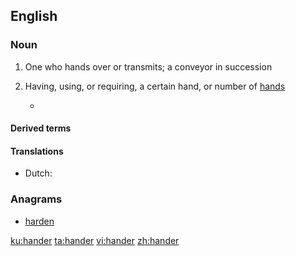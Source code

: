 ==English==

===Noun===
{{en-noun}}

# One who hands over or transmits; a conveyor in succession
#: {{rfquotek|John Dryden}}
# {{qualifier|in combinations}} Having, using, or requiring, a certain hand, or number of [[hand]]s
#* {{quote-book
|year=2010
|author=Chris Lewit
|title=Tennis Technique Bible Volume One
|passage=Two-'''handers''' generally do not transition to the net as quickly or as often as one-'''handers'''. This, to me, however, is just a coaching failure rather than a technical limitation.
}}

====Derived terms====
{{der3|[[glad-hander]]
|[[left-hander]]
|[[no-hander]]
|[[right-hander]]
|[[single-hander]]}}

====Translations====
{{trans-top|a conveyor in succession}}
* Dutch: {{t|nl|overhandiger}}
{{trans-mid}}
{{trans-bottom}}

===Anagrams===
* [[harden#English|harden]]

[[ku:hander]]
[[ta:hander]]
[[vi:hander]]
[[zh:hander]]